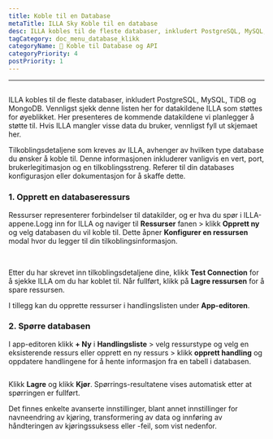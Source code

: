 ```yaml
---
title: Koble til en Database
metaTitle: ILLA Sky Koble til en database
desc: ILLA kobles til de fleste databaser, inkludert PostgreSQL, MySQL, TiDB og MongoDB
tagCategory: doc_menu_database_klikk
categoryName: 📲 Koble til Database og API
categoryPriority: 4
postPriority: 1
---
```


* * *

## <h2 hidden>Koble til en database</h2>

ILLA kobles til de fleste databaser, inkludert PostgreSQL, MySQL, TiDB og MongoDB. Vennligst sjekk denne listen her for datakildene ILLA som støttes for øyeblikket. Her presenteres de kommende datakildene vi planlegger å støtte til. Hvis ILLA mangler visse data du bruker, vennligst fyll ut skjemaet her.

Tilkoblingsdetaljene som kreves av ILLA, avhenger av hvilken type database du ønsker å koble til. Denne informasjonen inkluderer vanligvis en vert, port, brukerlegitimasjon og en tilkoblingsstreng. Referer til din databases konfigurasjon eller dokumentasjon for å skaffe dette.

### 1.  Opprett en databaseressurs

Ressurser representerer forbindelser til datakilder, og er hva du spør i ILLA-appene.Logg inn for ILLA og naviger til **Ressurser** fanen > klikk **Opprett ny** og velg databasen du vil koble til. Dette åpner **Konfigurer en ressursen** modal hvor du legger til din tilkoblingsinformasjon.

<img
  src='https://cdn.illacloud.com/official-website/img/docs/connect/connect-database/resources.png'
  alt=""
/>
<img
  src='https://cdn.illacloud.com/official-website/img/docs/connect/connect-database/config.png'
  alt=""
/>

Etter du har skrevet inn tilkoblingsdetaljene dine, klikk **Test Connection** for å sjekke ILLA om du har koblet til. Når fullført, klikk på **Lagre ressursen** for å spare ressursen.

I tillegg kan du opprette ressurser i handlingslisten under **App-editoren**.

### 2.  Spørre databasen

I app-editoren klikk **+ Ny** i **Handlingsliste** > velg ressurstype og velg en eksisterende ressurs eller opprett en ny ressurs > klikk **opprett handling** og oppdatere handlingene for å hente informasjon fra en tabell i databasen.

<img
  src='https://cdn.illacloud.com/official-website/img/docs/connect/connect-database/action.png'
  alt=""
/>

Klikk **Lagre** og klikk **Kjør**. Spørrings-resultatene vises automatisk etter at spørringen er fullført.

Det finnes enkelte avanserte innstillinger, blant annet innstillinger for navneendring av kjøring, transformering av data og innføring av håndteringen av kjøringssuksess eller -feil, som vist nedenfor.

<img
  src='https://cdn.illacloud.com/official-website/img/docs/connect/connect-database/run.png'
  alt=""
/>
